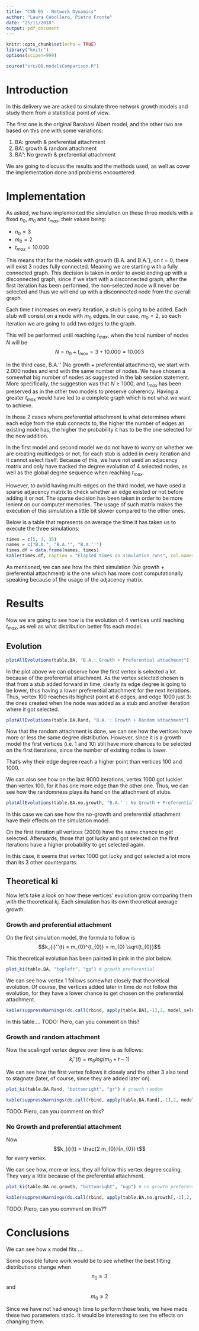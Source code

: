 ```yaml
---
title: "CSN 05 - Network Dynamics"
author: "Laura Cebollero, Pietro Fronte"
date: "25/11/2018"
output: pdf_document
---
```


```r
knitr::opts_chunk$set(echo = TRUE)
library("knitr")
options(scipen=999)
```

```r
source("src/00.modelsComparison.R")
```
# Introduction

In this delivery we are asked to simulate three network growth models and study them from a statistical point of view. 

The first one is the original Barabasi Albert model, and the other two are based on this one with some variations:

1. BA: growth & preferential attachment
2. BA': growth & random attachment
3. BA'': No growth & preferential attachment

We are going to discuss the results and the methods used, as well as cover the implementation done and problems encountered.

# Implementation

As asked, we have implemented the simulation on these three models with a fixed $n_{0}$, $m_{0}$ and  $t_{max}$, their values being:

- $n_{0} = 3$
- $m_{0} = 2$
- $t_{max} = 10.000$

This means that for the models with growth (B.A. and B.A.'), on $t = 0$, there will exist 3 nodes fully connected. Meaning we are starting with a fully connected graph. This decision is taken in order to avoid ending up with a disconnected graph, since if we start with a disconnected graph, after the first iteration has been performed, the non-selected node will never be selected and thus we will end up with a disconnected node from the overall graph.

Each time $t$ increases on every iteration, a stub is going to be added. Each stub will consist on a node with $m_{0}$ edges. In our case, $m_{0} = 2$, so each iteration we are going to add two edges to the graph.

This will be performed until reaching $t_{max}$, when the total number of nodes $N$ will be $$N = n_{0} + t_{max} = 3 + 10.000 = 10.003$$

In the third case, B.A.'' (No growth + preferential attachment), we start with 2.000 nodes and end with the same number of nodes. We have chosen a somewhat big number of nodes as suggested in the lab session statement. More specifically, the suggestion was that $N \ge 1000$, and $t_{max}$ has been preserved as in the other two models to preserve coherency. Having a greater $t_{max}$ would have led to a complete graph which is not what we want to achieve.

In those 2 cases where preferential attachment is what determines where each edge from the stub connects to, the higher the number of edges an existing node has, the higher the probability it has to be the one selected for the new addition.

In the first model and second model we do not have to worry on whether we are creating multiedges or not, for each stub is added in every iteration and it cannot select itself. Because of this, we have not used an adjacency matrix and only have tracked the degree evolution of 4 selected nodes, as well as the global degree sequence when reaching $t_{max}$.

However, to avoid having multi-edges on the third model, we have used a sparse adjacency matrix to check whether an edge existed or not before adding it or not. The sparse decision has been taken in order to be more lenient on our computer memories. The usage of such matrix makes the execution of this simulation a little bit slower compared to the other ones.

Below is a table that represents on average the time it has taken us to execute the three simulations:
```r
times = c(5, 3, 35)
names = c("B.A.", "B.A.'", "B.A.''")
times.df = data.frame(names, times)
kable(times.df, caption = "Elapsed times on simulation runs", col.names = c("Simulation", "$\\Delta t (seconds)$ "))
```

As mentioned, we can see how the third simulation (No growth + preferential attachment) is the one which has more cost computationally speaking because of the usage of the adjacency matrix.

# Results
Now we are going to see how is the evolution of 4 vertices until reaching $t_{max}$, as well as what distribution better fits each model.


## Evolution

```r
plotAllEvolutions(table.BA, "B.A.: Growth + Preferential attachment")
```
In the plot above we can  observe how the first vertex is selected a lot because of the preferential attachment. As the vertex selected chosen is that from a stub added forward in time, clearly its edge degree is going to be lower, thus having a lower preferential attachment for the next iterations. Thus, vertex 100 reaches its highest point at 6 edges, and edge 1000 just 3: the ones created when the node was added as a stub and another iteration where it got selected.

```r
plotAllEvolutions(table.BA.Rand, "B.A.': Growth + Random attachment")
```

Now that the random attachment is done, we can see how the vertices have more or less the same degree distribution. However, since it is a growth model the first vertices (i.e. 1 and 10) still have more chances to be selected on the first iterations, since the number of existing nodes is lower. 

That's why their edge degree reach a higher point than vertices 100 and 1000. 

We can also see how on the last 9000 iterations, vertex 1000 got luckier than vertex 100, for it has one more edge than the other one. Thus, we can see how the randomness plays its hand on the attachment of stubs.

```r
plotAllEvolutions(table.BA.no.growth, "B.A.'': No Growth + Preferential attachment")
```
In this case we can see how the no-growth and preferential attachment have their effects on the simulation model.

On the first iteration all vertices (2000) have the same chance to get selected. Afterwards, those that got lucky and got selected on the first iterations have a higher probability to get selected again.

In this case, it seems that vertex 1000 got lucky and got selected a lot more than its 3 other counterparts.


## Theoretical ki

Now let's take a look on how these vertices' evolution grow comparing them with the theoretical $k_{i}$. Each simulation has its own theoretical average growth.

### Growth and preferential attachment

On the first simulation model, the formula to follow is $$k_{i}''(t) = m_{0}^{t_{0}} = m_{0} \sqrt{t_{0}}$$

This theoretical evolution has been painted in pink in the plot below.


```r
plot_ki(table.BA, "topleft", "gp") # growth preferential
```

We can see how vertex 1 follows somewhat closely that theoretical evolution. Of course, the vertices added later in time do not follow this evolution, for they have a lower chance to get chosen on the preferential attachment.


```r
kable(suppressWarnings(do.call(rbind, apply(table.BA[,-1],2, model_selection_vertex_growth))))
```

In this table....
TODO: Piero, can you comment on this?


### Growth and random attachment

Now the scalingof vertex degree over time is as follows:
$$k_{i}''(t) = m_{0} log(m_{0} + t - 1)$$

We can see how the first vertex follows it closely and the other 3 also tend to stagnate (later, of course, since they are added later on).

```r
plot_ki(table.BA.Rand, "bottomright", "gr") # growth random
```

```r
kable(suppressWarnings(do.call(rbind, apply(table.BA.Rand[,-1],2, model_selection_vertex_growth))))
```
TODO: Piero, can you comment on this?


### No Growth and preferential attachment

Now $$k_{i}(t) =  \frac{2 m_{0}}{n_{0}} t$$ for every vertex.

We can see how, more or less, they all follow this vertex degree scaling. They vary a little because of the preferential attachment.

```r
plot_ki(table.BA.no.growth, "bottomright", "ngp") # no growth preferential
```

```r
kable(suppressWarnings(do.call(rbind, apply(table.BA.no.growth[,-1],2, model_selection_vertex_growth))))
```

TODO: Piero, can you comment on this??

# Conclusions

We can see how x model fits ...

Some possible future work would be to see whether the best fitting distributions change when $$n_{0} \ge 3$$ and $$m_{0} \ge 2$$

Since we have not had enough time to perform these tests, we have made these two parameters static. It would be interesting to see the effects on changing them.